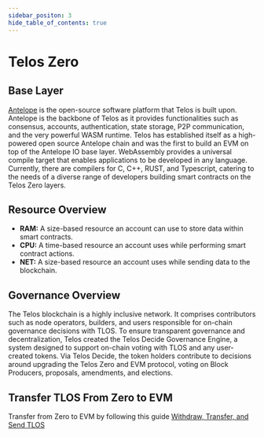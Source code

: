 ---
sidebar_positon: 3
hide_table_of_contents: true
---

# Telos Zero

## Base Layer

[Antelope](https://antelope.io/) is the open-source software platform that Telos is built upon. Antelope is the backbone of Telos as it provides functionalities such as consensus, accounts, authentication, state storage, P2P communication, and the very powerful WASM runtime. Telos has established itself as a high-powered open source Antelope chain and was the first to build an EVM on top of the Antelope IO base layer. WebAssembly provides a universal compile target that enables applications to be developed in any language. Currently, there are compilers for C, C++, RUST, and Typescript, catering to the needs of a diverse range of developers building smart contracts on the Telos Zero layers.

## Resource Overview

- **RAM:** A size-based resource an account can use to store data within smart contracts.
- **CPU:** A time-based resource an account uses while performing smart contract actions.
- **NET:** A size-based resource an account uses while sending data to the blockchain.

## Governance Overview

The Telos blockchain is a highly inclusive network. It comprises contributors such as node operators, builders, and users responsible for on-chain governance decisions with TLOS. To ensure transparent governance and decentralization, Telos created the Telos Decide Governance Engine, a system designed to support on-chain voting with TLOS and any user-created tokens. Via Telos Decide, the token holders contribute to decisions around upgrading the Telos Zero and EVM protocol, voting on Block Producers, proposals, amendments, and elections.

## Transfer TLOS From Zero to EVM

Transfer from Zero to EVM by following this guide [Withdraw, Transfer, and Send TLOS](../../quickstart/zero/withdraw-transfer-and-send-tlos)